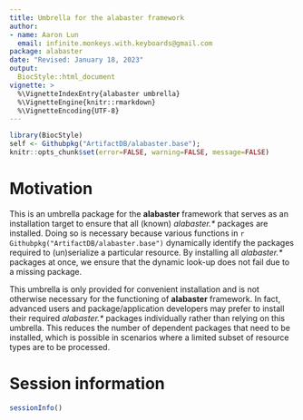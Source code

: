 ```yaml
---
title: Umbrella for the alabaster framework
author:
- name: Aaron Lun
  email: infinite.monkeys.with.keyboards@gmail.com
package: alabaster
date: "Revised: January 18, 2023"
output:
  BiocStyle::html_document
vignette: >
  %\VignetteIndexEntry{alabaster umbrella}
  %\VignetteEngine{knitr::rmarkdown}
  %\VignetteEncoding{UTF-8}
---
```


```r
library(BiocStyle)
self <- Githubpkg("ArtifactDB/alabaster.base");
knitr::opts_chunk$set(error=FALSE, warning=FALSE, message=FALSE)
```

# Motivation

This is an umbrella package for the **alabaster** framework that serves as an installation target to ensure that all (known) _alabaster.\*_ packages are installed.
Doing so is necessary because various functions in `r Githubpkg("ArtifactDB/alabaster.base")` dynamically identify the packages required to (un)serialize a particular resource.
By installing all _alabaster.\*_ packages at once, we ensure that the dynamic look-up does not fail due to a missing package.

This umbrella is only provided for convenient installation and is not otherwise necessary for the functioning of **alabaster** framework.
In fact, advanced users and package/application developers may prefer to install their required _alabaster.\*_ packages individually rather than relying on this umbrella.
This reduces the number of dependent packages that need to be installed, which is possible in scenarios where a limited subset of resource types are to be processed. 

# Session information {-}

```r
sessionInfo()
```

